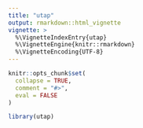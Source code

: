 ```yaml
---
title: "utap"
output: rmarkdown::html_vignette
vignette: >
  %\VignetteIndexEntry{utap}
  %\VignetteEngine{knitr::rmarkdown}
  %\VignetteEncoding{UTF-8}
---
```


```r
knitr::opts_chunk$set(
  collapse = TRUE,
  comment = "#>",
  eval = FALSE
)
```

```r
library(utap)
```
